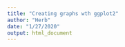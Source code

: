 ```yaml
---
title: "Creating graphs wth ggplot2"
author: "Herb"
date: "1/27/2020"
output: html_document
---
```

